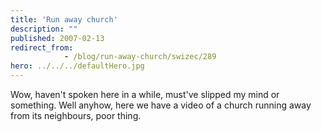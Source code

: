 ```yaml
---
title: 'Run away church'
description: ""
published: 2007-02-13
redirect_from: 
            - /blog/run-away-church/swizec/289
hero: ../../../defaultHero.jpg
---
```


Wow, haven't spoken here in a while, must've slipped my mind or something. Well anyhow, here we have a video of a church running away from its neighbours, poor thing.
